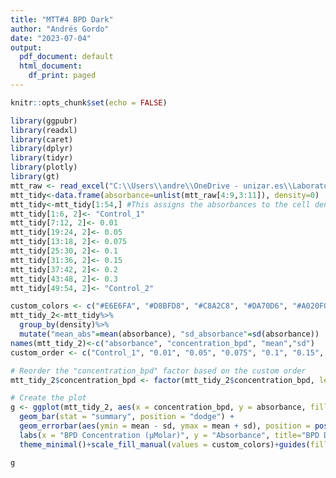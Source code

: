 ```yaml
---
title: "MTT#4 BPD Dark"
author: "Andrés Gordo"
date: "2023-07-04"
output:
  pdf_document: default
  html_document:
    df_print: paged
---
```


```r
knitr::opts_chunk$set(echo = FALSE)
```


```r
library(ggpubr)
library(readxl)
library(caret)
library(dplyr)
library(tidyr)
library(plotly)
library(gt)
mtt_raw <- read_excel("C:\\Users\\andre\\OneDrive - unizar.es\\Laboratorio\\UCL ILDH 2023\\Results\\MTT\\MTT4_ANDRES_PDX_037.xlsx", col_names = FALSE)
mtt_tidy<-data.frame(absorbance=unlist(mtt_raw[4:9,3:11]), density=0)
mtt_tidy<-mtt_tidy[1:54,] #This assigns the absorbances to the cell density
mtt_tidy[1:6, 2]<- "Control_1"
mtt_tidy[7:12, 2]<- 0.01
mtt_tidy[19:24, 2]<- 0.05
mtt_tidy[13:18, 2]<- 0.075
mtt_tidy[25:30, 2]<- 0.1
mtt_tidy[31:36, 2]<- 0.15
mtt_tidy[37:42, 2]<- 0.2
mtt_tidy[43:48, 2]<- 0.3
mtt_tidy[49:54, 2]<- "Control_2"
```


```r
custom_colors <- c("#E6E6FA", "#D8BFD8", "#C8A2C8", "#DA70D6", "#A020F0", "#8A2BE2", "#4B0082", "#320E83", "#E6E6FA")
mtt_tidy_2<-mtt_tidy%>%
  group_by(density)%>%
  mutate("mean_abs"=mean(absorbance), "sd_absorbance"=sd(absorbance))
names(mtt_tidy_2)<-c("absorbance", "concentration_bpd", "mean","sd")
custom_order <- c("Control_1", "0.01", "0.05", "0.075", "0.1", "0.15", "0.2", "0.3", "Control_2")

# Reorder the "concentration_bpd" factor based on the custom order
mtt_tidy_2$concentration_bpd <- factor(mtt_tidy_2$concentration_bpd, levels = custom_order)

# Create the plot
g <- ggplot(mtt_tidy_2, aes(x = concentration_bpd, y = absorbance, fill = concentration_bpd)) +
  geom_bar(stat = "summary", position = "dodge") +
  geom_errorbar(aes(ymin = mean - sd, ymax = mean + sd), position = position_dodge(width = 0.9), width = 0.25) +
  labs(x = "BPD Concentration (µMolar)", y = "Absorbance", title="BPD Dark MTT 5k cells/well") +
  theme_minimal()+scale_fill_manual(values = custom_colors)+guides(fill = FALSE)

g
```




